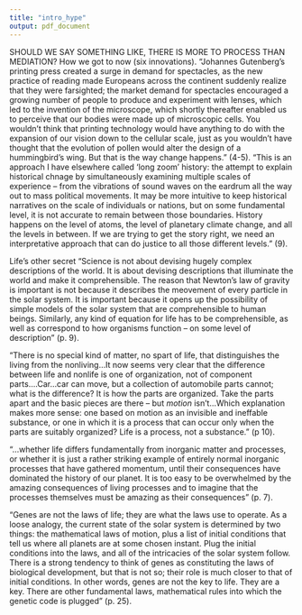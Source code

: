 ```yaml
---
title: "intro_hype"
output: pdf_document
---
```



SHOULD WE SAY SOMETHING LIKE, THERE IS MORE TO PROCESS THAN MEDIATION?
How we got to now (six innovations).
"Johannes Gutenberg's printing press created a surge in demand for spectacles, as the new practice of reading made Europeans across the continent suddenly realize that they were farsighted; the market demand for spectacles encouraged a growing number of people to produce and experiment with lenses, which led to the invention of the microscope, which shortly thereafter enabled us to perceive that our bodies were made up of microscopic cells. You wouldn't think that printing technology would have anything to do with the expansion of our vision down to the cellular scale, just as you wouldn't have thought that the evolution of pollen would alter the design of a hummingbird's wing. But that is the way change happens." (4-5).
"This is an approach I have elsewhere called 'long zoom' history: the attempt to explain historical chnage by simultaneously examining multiple scales of experience -- from the vibrations of sound waves on the eardrum all the way out to mass political movements. It may be more intuitive to keep historical narratives on the scale of individuals or nations, but on some fundamental level, it is not accurate to remain between those boundaries. History happens on the level of atoms, the level of planetary climate change, and all the levels in between. If we are trying to get the story right, we need an interpretative approach that can do justice to all those different levels." (9). 


Life's other secret
"Science is not about devising hugely complex descriptions of the world. It is about devising descriptions that illuminate the world and make it comprehensible. The reason that Newton's law of gravity is important is not because it describes the meovement of every particle in the solar system. It is important because it opens up the possibility of simple models of the solar system that are comprehensible to human beings. Similarly, any kind of equation for life has to be comprehensible, as well as correspond to how organisms function -- on some level of description" (p. 9).

"There is no special kind of matter, no spart of life, that distinguishes the living from the nonliving...It now seems very clear that the difference between life and nonlife is one of organization, not of component parts....Car...car can move, but a collection of automobile parts cannot; what is the difference? It is how the parts are organized. Take the parts apart and the basic pieces are there -- but *motion* isn't...Which explanation makes more sense: one based on motion as an invisible and ineffable substance, or one in which it is a process that can occur only when the parts are suitably organized? Life is a process, not a substance." (p 10).

"...whether life differs fundamentally from inorganic matter and processes, or whether it is just a rather striking example of entirely normal inorganic processes that have gathered momentum, until their consequences have dominated the history of our planet. It is too easy to be overwhelmed by the amazing consequences of living processes and to imagine that the processes themselves must be amazing as their consequences" (p. 7).

"Genes are not the laws of life; they are what the laws use to operate. As a loose analogy, the current state of the solar system is determined by two things: the mathematical laws of motion, plus a list of initial conditions that tell us where all planets are at some chosen instant. Plug the initial conditions into the laws, and all of the intricacies of the solar system follow. There is a strong tendency to think of genes as constituting the laws of biological development, but that is not so; their role is much closer to that of initial conditions. In other words, genes are not the key to life. They are a key. There are other fundamental laws, mathematical rules into which the genetic code is plugged" (p. 25). 